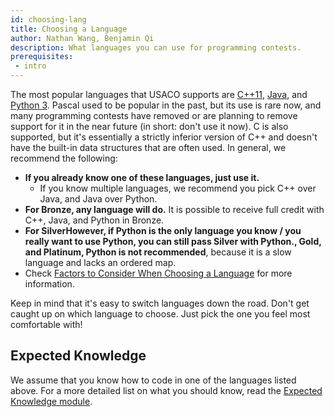 ```yaml
---
id: choosing-lang
title: Choosing a Language
author: Nathan Wang, Benjamin Qi
description: What languages you can use for programming contests.
prerequisites:
 - intro
---
```


The most popular languages that USACO supports are [C++11](https://en.wikipedia.org/wiki/C%2B%2B), [Java](<https://en.wikipedia.org/wiki/Java_(programming_language)>), and [Python 3](<https://en.wikipedia.org/wiki/Python_(programming_language)>). Pascal used to be popular in the past, but its use is rare now, and many programming contests have removed or are planning to remove support for it in the near future (in short: don't use it now). C is also supported, but it's essentially a strictly inferior version of C++ and doesn't have the built-in data structures that are often used. In general, we recommend the following:

- **If you already know one of these languages, just use it.**
  - If you know multiple languages, we recommend you pick C++ over Java, and Java over Python.
- **For Bronze, any language will do.** It is possible to receive full credit with C++, Java, and Python in Bronze.
- **For Silver<Asterisk>However, if Python is the only language you know / you really want to use Python, you can still pass Silver with Python.</Asterisk>, Gold, and Platinum, Python is not recommended**, because it is a slow language and lacks an ordered map.
- Check [Factors to Consider When Choosing a Language](/general/factors-choosing) for more information.

Keep in mind that it's easy to switch languages down the road. Don't get caught up on which language to choose. Just pick the one you feel most comfortable with!

## Expected Knowledge

We assume that you know how to code in one of the languages listed above. For a more detailed list on what you should know, read the [Expected Knowledge module](/general/expected).
